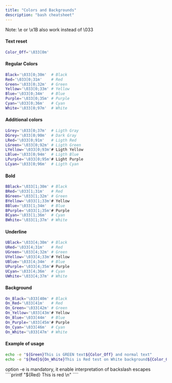```yaml
---
title: "Colors and Backgrounds"
description: "bash cheatsheet"
---
```



<RollButton />

<Callout>Note: \e or \x1B also work instead of \033</Callout>

#### Text reset

```bash
Color_Off='\033[0m'
```

#### Regular Colors

```bash
Black='\033[0;30m'  # Black
Red='\033[0;31m'    # Red
Green='\033[0;32m'  # Green
Yellow='\033[0;33m' # Yellow
Blue='\033[0;34m'   # Blue
Purple='\033[0;35m' # Purple
Cyan='\033[0;36m'   # Cyan
White='\033[0;97m'  # White
```

#### Additional colors

```bash
LGrey='\033[0;37m'  # Ligth Gray
DGrey='\033[0;90m'  # Dark Gray
LRed='\033[0;91m'   # Ligth Red
LGreen='\033[0;92m' # Ligth Green
LYellow='\033[0;93m'# Ligth Yellow
LBlue='\033[0;94m'  # Ligth Blue
LPurple='\033[0;95m'# Light Purple
LCyan='\033[0;96m'  # Ligth Cyan
```

#### Bold

```bash
BBlack='\033[1;30m' # Black
BRed='\033[1;31m'   # Red
BGreen='\033[1;32m' # Green
BYellow='\033[1;33m'# Yellow
BBlue='\033[1;34m'  # Blue
BPurple='\033[1;35m'# Purple
BCyan='\033[1;36m'  # Cyan
BWhite='\033[1;37m' # White
```

#### Underline

```bash
UBlack='\033[4;30m' # Black
URed='\033[4;31m'   # Red
UGreen='\033[4;32m' # Green
UYellow='\033[4;33m'# Yellow
UBlue='\033[4;34m'  # Blue
UPurple='\033[4;35m'# Purple
UCyan='\033[4;36m'  # Cyan
UWhite='\033[4;37m' # White
```

#### Background

```bash
On_Black='\033[40m' # Black
On_Red='\033[41m'   # Red
On_Green='\033[42m' # Green
On_Yellow='\033[43m'# Yellow
On_Blue='\033[44m'  # Blue
On_Purple='\033[45m'# Purple
On_Cyan='\033[46m'  # Cyan
On_White='\033[47m' # White
```

#### Example of usage

```bash
echo -e "${Green}This is GREEN text${Color_Off} and normal text"
echo -e "${Red}${On_White}This is Red test on White background${Color_Off}"
```

<Callout>
  option -e is mandatory, it enable interpretation of backslash escapes
  ````printf "${Red} This is red \n" ````
</Callout>
